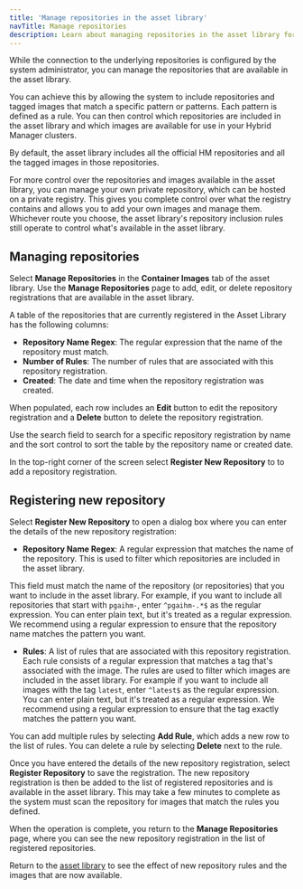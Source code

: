 ```yaml
---
title: 'Manage repositories in the asset library'
navTitle: Manage repositories
description: Learn about managing repositories in the asset library for PG AI Hybrid Manager clusters.
---
```


While the connection to the underlying repositories is configured by the system administrator, you can manage the repositories that are available in the asset library.

You can achieve this by allowing the system to include repositories and tagged images that match a specific pattern or patterns. Each pattern is defined as a rule. You can then control which repositories are included in the asset library and which images are available for use in your Hybrid Manager clusters.

By default, the asset library includes all the official HM repositories and all the tagged images in those repositories.

For more control over the repositories and images available in the asset library, you can manage your own private repository, which can be hosted on a private registry. This gives you complete control over what the registry contains and allows you to add your own images and manage them. Whichever route you choose, the asset library's repository inclusion rules still operate to control what's available in the asset library.

## Managing repositories

Select **Manage Repositories** in the **Container Images** tab of the asset library. Use the **Manage Repositories** page to add, edit, or delete repository registrations that are available in the asset library. 

A table of the repositories that are currently registered in the Asset Library has the following columns:

-   **Repository Name Regex**: The regular expression that the name of the repository must match.
-   **Number of Rules**: The number of rules that are associated with this repository registration.
-   **Created**: The date and time when the repository registration was created.

When populated, each row includes an **Edit** button to edit the repository registration and a **Delete** button to delete the repository registration.

Use the search field to search for a specific repository registration by name and the sort control to sort the table by the repository name or created date.

In the top-right corner of the screen select **Register New Repository** to to add a repository registration.

## Registering new repository

Select **Register New Repository** to open a dialog box where you can enter the details of the new repository registration:

-   **Repository Name Regex**: A regular expression that matches the name of the repository. This is used to filter which repositories are included in the asset library.

This field must match the name of the repository (or repositories) that you want to include in the asset library. For example, if you want to include all repositories that start with `pgaihm-`, enter `^pgaihm-.*$` as the regular expression. You can enter plain text, but it's treated as a regular expression. We recommend using a regular expression to ensure that the repository name matches the pattern you want.

-   **Rules**: A list of rules that are associated with this repository registration. Each rule consists of a regular expression that matches a tag that's associated with the image. The rules are used to filter which images are included in the asset library. For example if you want to include all images with the tag `latest`, enter `^latest$` as the regular expression. You can enter plain text, but it's treated as a regular expression. We recommend using a regular expression to ensure that the tag exactly matches the pattern you want.

You can add multiple rules by selecting **Add Rule**, which adds a new row to the list of rules. You can delete a rule by selecting **Delete** next to the rule.

Once you have entered the details of the new repository registration, select **Register Repository** to save the registration. The new repository registration is then be added to the list of registered repositories and is available in the asset library. This may take a few minutes to complete as the system must scan the repository for images that match the rules you defined.

When the operation is complete, you return to the **Manage Repositories** page, where you can see the new repository registration in the list of registered repositories.

Return to the [asset library](asset-library.mdx) to see the effect of new repository rules and the images that are now available.
